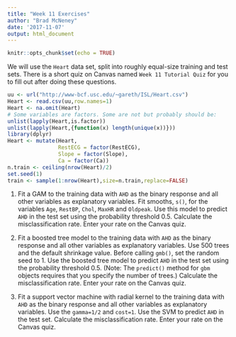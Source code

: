 ```yaml
---
title: "Week 11 Exercises"
author: "Brad McNeney"
date: '2017-11-07'
output: html_document
---
```


```r
knitr::opts_chunk$set(echo = TRUE)
```

We will use the `Heart` data set, split into roughly equal-size
training and test sets. There is a short quiz on Canvas named
`Week 11 Tutorial Quiz` for you to fill out after doing these questions.

```r
uu <- url("http://www-bcf.usc.edu/~gareth/ISL/Heart.csv")
Heart <- read.csv(uu,row.names=1)
Heart <- na.omit(Heart)
# Some variables are factors. Some are not but probably should be:
unlist(lapply(Heart,is.factor))
unlist(lapply(Heart,{function(x) length(unique(x))}))
library(dplyr)
Heart <- mutate(Heart,
                RestECG = factor(RestECG),
                Slope = factor(Slope),
                Ca = factor(Ca))
n.train <- ceiling(nrow(Heart)/2)
set.seed(1)
train <- sample(1:nrow(Heart),size=n.train,replace=FALSE)
```

1. Fit a GAM to the training data with `AHD` as the binary 
response and all other variables as explanatory variables.
Fit smooths, `s()`, for the variables
`Age`, `RestBP`, `Chol`, `MaxHR` and `Oldpeak`. Use this 
model to predict `AHD` in the test set using the 
probability threshold 0.5. Calculate the misclassification 
rate. Enter your rate on the Canvas quiz.


2. Fit a boosted tree model to the training data with `AHD` as the binary 
response and all other variables as explanatory variables. Use
500 trees and the default shrinkage value. Before calling 
`gmb()`, set the random seed to 1.
Use the boosted tree 
model to predict `AHD` in the test set using the 
probability threshold 0.5. 
(Note: The `predict()` method for `gbm` objects
requires that you specify the number of trees.)
Calculate the misclassification 
rate. Enter your rate on the Canvas quiz.


3. Fit a support vector machine with radial kernel
to the training data with 
`AHD` as the binary 
response and all other variables as explanatory variables. 
Use the `gamma=1/2` and `cost=1`.
Use the SVM to predict `AHD` in the test set.
Calculate the misclassification 
rate. Enter your rate on the Canvas quiz.

